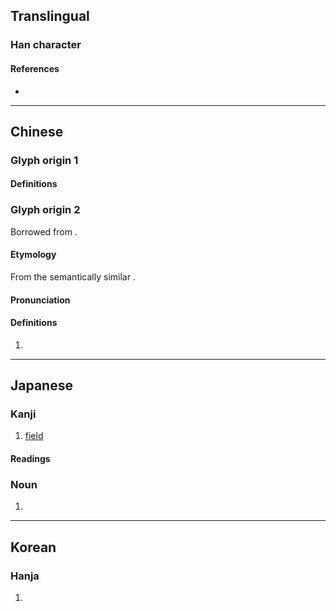 {{character info/new}}
==Translingual==

===Han character===
{{Han char|rn=102|rad=田|as=05|sn=10|four=|canj=HAW|ids=⿱白田}}

====References====
* {{Han ref|kx=0761.191|dkj=21827|dj=1202.120|hdz=42648.021|uh=7560|ud=30048}}

----

==Chinese==

===Glyph origin 1===

====Definitions====
{{zh-see|甾|v}}

===Glyph origin 2===
{{zh-forms}}
Borrowed from {{bor|zh|ja|畠}}.

====Etymology====
From the semantically similar {{zh-l|田|[[field]]}}.

====Pronunciation====
{{zh-pron
|m=tián
|c=tin4
|cat=
}}

====Definitions====
{{zh-hanzi}}

# {{zh-used2|n|1p=Japanese}}

----

==Japanese==

===Kanji===
{{ja-kanji|grade=|rs=白05}}

# [[field]]

====Readings====
{{ja-readings
|on=
|kun=はた-, はたけ-
}}

===Noun===
{{ja-noun|はたけ}}

# {{alternative form of|ja|畑}}

----

==Korean==

===Hanja===
{{ko-hanja|hangeul=[[전]]|eumhun=|rv=jeon|mr=chŏn|y=cen}}

# {{rfdef|ko|sort=白05}}
